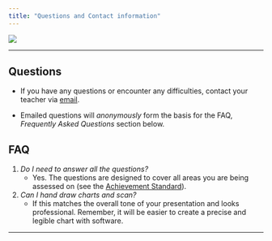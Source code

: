 ```yaml
---
title: "Questions and Contact information"
---
```


<div style="position: relative; bottom: 0; left: 0; width: 30%;">
  ![](images/AscLogo.png) 
</div>
---

## Questions 

* If you have any questions or encounter any difficulties, contact your teacher via [email](mailto:scttjslnd@gmail.com).

* Emailed questions will _anonymously_ form the basis for the FAQ, _Frequently Asked Questions_ section below.

## FAQ

1. *Do I need to answer all the questions?*
   + Yes. The questions are designed to cover all areas you are being assessed on (see the [Achievement Standard](index.html)). 
   
2. *Can I hand draw charts and scan?*
   + If this matches the overall tone of your presentation and looks professional. Remember, it will be easier to create a precise and legible chart with software.
   
***   